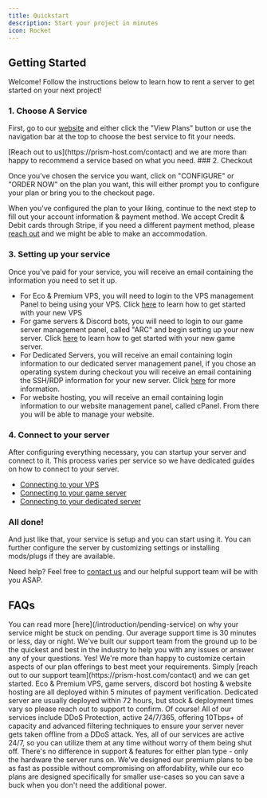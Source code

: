 ```yaml
---
title: Quickstart
description: Start your project in minutes
icon: Rocket
---
```


## Getting Started

Welcome! Follow the instructions below to learn how to rent a server to get started on your next project!

### 1. Choose A Service

First, go to our [website](https://prism-host.com) and either click the "View Plans" button or use the navigation bar at the top to choose the best service to fit your needs.

<Callout title="Need help choosing?" type="info">
    [Reach out to us](https://prism-host.com/contact) and we are more than happy to recommend a service based on what you need.
</Callout>
### 2. Checkout

Once you've chosen the service you want, click on "CONFIGURE" or "ORDER NOW" on the plan you want, this will either prompt you to configure your plan or bring you to the checkout page.

When you've configured the plan to your liking, continue to the next step to fill out your account information & payment method. We accept Credit & Debit cards through Stripe, if you need a different payment method, please [reach out](https://prism-host.com/contact) and we might be able to make an accommodation.

### 3. Setting up your service

Once you've paid for your service, you will receive an email containing the information you need to set it up. 

- For Eco & Premium VPS, you will need to login to the VPS management Panel to being using your VPS. Click [here](/vps-guides/getting-started) to learn how to get started with your new VPS
- For game servers & Discord bots, you will need to login to our game server management panel, called "ARC" and begin setting up your new server. Click [here](/game-guides/getting-started) to learn how to get started with your new game server.
- For Dedicated Servers, you will receive an email containing login information to our dedicated server management panel, if you chose an operating system during checkout you will receive an email containing the SSH/RDP information for your new server. Click [here](/dedicated-server-guides/getting-started) for more information.
- For website hosting, you will receive an email containing login information to our website management panel, called cPanel. From there you will be able to manage your website.

### 4. Connect to your server
After configuring everything necessary, you can startup your server and connect to it. This process varies per service so we have dedicated guides on how to connect to your server.

- [Connecting to your VPS](/vps-guides/connecting)
- [Connecting to your game server](/game-guides/connecting)
- [Connecting to your dedicated server](/dedicated-server-guides/connecting)

### All done! 

And just like that, your service is setup and you can start using it. You can further configure the server by customizing settings or installing mods/plugs if they are available. 

Need help? Feel free to [contact us](https://prism-host.com/contact) and our helpful support team will be with you ASAP.


## FAQs
<Accordions type="single">
    <Accordion title="Why is my service stuck on pending?">
        You can read more [here](/introduction/pending-service) on why your service might be stuck on pending.
    </Accordion>
    <Accordion title="How fast is Prism's support?">
        Our average support time is 30 minutes or less, day or night. We've built our support team from the ground up to be the quickest and best in the industry to help you with any issues or answer any of your questions.
    </Accordion>
    <Accordion title="Do you offer custom plans?">
        Yes! We're more than happy to customize certain aspects of our plan offerings to best meet your requirements. Simply [reach out to our support team](https://prism-host.com/contact) and we can get started.
    </Accordion>
    <Accordion title="How long until I can use my service?">
        Eco & Premium VPS, game servers, discord bot hosting & website hosting are all deployed within 5 minutes of payment verification. Dedicated server are usually deployed within 72 hours, but stock & deployment times vary so please reach out to support to confirm.
    </Accordion>
    <Accordion title="Do you offer DDoS Protection?">
        Of course! All of our services include DDoS Protection, active 24/7/365, offering 10Tbps+ of capacity and advanced filtering techniques to ensure your server never gets taken offline from a DDoS attack.
    </Accordion>
        <Accordion title="Are the servers online 24/7?">
        Yes, all of our services are active 24/7, so you can utilize them at any time without worry of them being shut off.
    </Accordion>
        <Accordion title="What's the difference between &quot;Eco&quot; and &quot;Premium&quot;?">
        There's no difference in support & features for either plan type - only the hardware the server runs on. We've designed our premium plans to be as fast as possible without compromising on affordability, while our eco plans are designed specifically for smaller use-cases so you can save a buck when you don't need the additional power.
    </Accordion>
</Accordions>